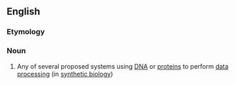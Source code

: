 ==English==

===Etymology===
{{prefix|en|bio|computer}}

===Noun===
{{wikipedia|biocomputers}}
{{en-noun}}

# {{lb|en|biology|computing}} Any of several proposed systems using [[DNA]] or [[protein]]s to perform [[data processing]] (in [[synthetic biology]])